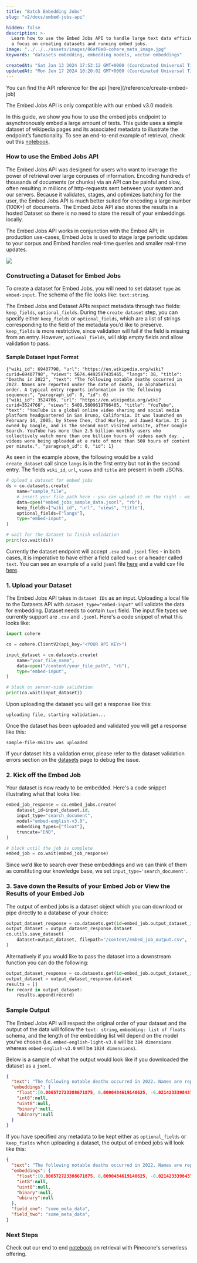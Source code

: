 ```yaml
---
title: "Batch Embedding Jobs"
slug: "v2/docs/embed-jobs-api"

hidden: false
description: >-
  Learn how to use the Embed Jobs API to handle large text data efficiently with
  a focus on creating datasets and running embed jobs.
image: "../../../assets/images/86af0e8-cohere_meta_image.jpg"  
keywords: "datasets embedding, embedding models, vector embeddings"

createdAt: "Sat Jan 13 2024 17:53:12 GMT+0000 (Coordinated Universal Time)"
updatedAt: "Mon Jun 17 2024 10:20:02 GMT+0000 (Coordinated Universal Time)"
---
```

<Note title="This Guide Uses the Embed Jobs API.">  
 You can find the API reference for the api [here](/reference/create-embed-job)
 
 The Embed Jobs API is only compatible with our embed v3.0 models
</Note>

In this guide, we show you how to use the embed jobs endpoint to asynchronously embed a large amount of texts. This guide uses a simple dataset of wikipedia pages and its associated metadata to illustrate the endpoint’s functionality. To see an end-to-end example of retrieval, check out this [notebook](https://github.com/cohere-ai/cohere-developer-experience/blob/main/notebooks/Embed_Jobs_Semantic_Search.ipynb).

### How to use the Embed Jobs API

The Embed Jobs API was designed for users who want to leverage the power of retrieval over large corpuses of information. Encoding hundreds of thousands of documents (or chunks) via an API can be painful and slow, often resulting in millions of http-requests sent between your system and our servers. Because it validates, stages, and optimizes batching for the user, the Embed Jobs API is much better suited for encoding a large number (100K+) of documents. The Embed Jobs API also stores the results in a hosted Dataset so there is no need to store the result of your embeddings locally.

The Embed Jobs API works in conjunction with the Embed API; in production use-cases, Embed Jobs is used to stage large periodic updates to your corpus and Embed handles real-time queries and smaller real-time updates.

![](../../../assets/images/0826a69-image.png)
### Constructing a Dataset for Embed Jobs

To create a dataset for Embed Jobs, you will need to set dataset `type` as `embed-input`. The schema of the file looks like: `text:string`.

The Embed Jobs and Dataset APIs respect metadata through two fields: `keep_fields`, `optional_fields`. During the `create dataset` step, you can specify either `keep_fields` or `optional_fields`, which are a list of strings corresponding to the field of the metadata you’d like to preserve. `keep_fields` is more restrictive, since validation will fail if the field is missing from an entry. However, `optional_fields`, will skip empty fields and allow validation to pass.

#### Sample Dataset Input Format

```Text JSONL
{"wiki_id": 69407798, "url": "https://en.wikipedia.org/wiki?curid=69407798", "views": 5674.4492597435465, "langs": 38, "title": "Deaths in 2022", "text": "The following notable deaths occurred in 2022. Names are reported under the date of death, in alphabetical order. A typical entry reports information in the following sequence:", "paragraph_id": 0, "id": 0}
{"wiki_id": 3524766, "url": "https://en.wikipedia.org/wiki?curid=3524766", "views": 5409.5609619796405, "title": "YouTube", "text": "YouTube is a global online video sharing and social media platform headquartered in San Bruno, California. It was launched on February 14, 2005, by Steve Chen, Chad Hurley, and Jawed Karim. It is owned by Google, and is the second most visited website, after Google Search. YouTube has more than 2.5 billion monthly users who collectively watch more than one billion hours of videos each day. , videos were being uploaded at a rate of more than 500 hours of content per minute.", "paragraph_id": 0, "id": 1}
```

As seen in the example above, the following would be a valid `create_dataset` call since `langs` is in the first entry but not in the second entry. The fields `wiki_id`, `url`, `views` and `title` are present in both JSONs.

```python PYTHON
# Upload a dataset for embed jobs
ds = co.datasets.create(
    name="sample_file",
    # insert your file path here - you can upload it on the right - we accept .csv and jsonl files
    data=open("embed_jobs_sample_data.jsonl", "rb"),
    keep_fields=["wiki_id", "url", "views", "title"],
    optional_fields=["langs"],
    type="embed-input",
)

# wait for the dataset to finish validation
print(co.wait(ds))
```

Currently the dataset endpoint will accept `.csv` and `.jsonl` files - in both cases, it is imperative to have either a field called `text` or a header called `text`. You can see an example of a valid `jsonl` file [here](https://raw.githubusercontent.com/cohere-ai/cohere-developer-experience/main/notebooks/data/embed_jobs_sample_data.jsonl) and a valid csv file [here](https://raw.githubusercontent.com/cohere-ai/cohere-developer-experience/main/notebooks/data/embed_jobs_sample_data.csv).

### 1\. Upload your Dataset

The Embed Jobs API takes in `dataset IDs` as an input. Uploading a local file to the Datasets API with `dataset_type="embed-input"` will validate the data for embedding. Dataset needs to contain `text` field. The input file types we currently support are `.csv` and `.jsonl`. Here's a code snippet of what this looks like:

```python PYTHON
import cohere

co = cohere.ClientV2(api_key="<YOUR API KEY>")

input_dataset = co.datasets.create(
    name="your_file_name",
    data=open("/content/your_file_path", "rb"),
    type="embed-input",
)

# block on server-side validation
print(co.wait(input_dataset))
```

Upon uploading the dataset you will get a response like this:

```text Text
uploading file, starting validation...
```

Once the dataset has been uploaded and validated you will get a response like this:

```text TEXT
sample-file-m613zv was uploaded
```

If your dataset hits a validation error, please refer to the dataset validation errors section on the [datasets](/v2/docs/datasets) page to debug the issue.

### 2\. Kick off the Embed Job

Your dataset is now ready to be embedded. Here's a code snippet illustrating what that looks like:

```python PYTHON
embed_job_response = co.embed_jobs.create(
    dataset_id=input_dataset.id,
    input_type="search_document",
    model="embed-english-v3.0",
    embedding_types=["float"],
    truncate="END",
)

# block until the job is complete
embed_job = co.wait(embed_job_response)
```

Since we’d like to search over these embeddings and we can think of them as constituting our knowledge base, we set `input_type='search_document'`.

### 3\. Save down the Results of your Embed Job or View the Results of your Embed Job

The output of embed jobs is a dataset object which you can download or pipe directly to a database of your choice:

```python PYTHON
output_dataset_response = co.datasets.get(id=embed_job.output_dataset_id)
output_dataset = output_dataset_response.dataset
co.utils.save_dataset(
    dataset=output_dataset, filepath="/content/embed_job_output.csv", format="csv"
)
```

Alternatively if you would like to pass the dataset into a downstream function you can do the following:

```python PYTHON
output_dataset_response = co.datasets.get(id=embed_job.output_dataset_id)
output_dataset = output_dataset_response.dataset
results = []
for record in output_dataset:
    results.append(record)
```

### Sample Output

The Embed Jobs API will respect the original order of your dataset and the output of the data will follow the `text: string`, `embedding: list of floats` schema, and the length of the embedding list will depend on the model you’ve chosen (i.e. `embed-english-light-v3.0` will be `384 dimensions` whereas `embed-english-v3.0` will be `1024 dimensions`).

Below is a sample of what the output would look like if you downloaded the dataset as a `jsonl`.

```json JSON
{
  "text": "The following notable deaths occurred in 2022. Names are reported under the date of death, in alphabetical order......",
  "embeddings": {
    "float":[0.006572723388671875, 0.0090484619140625, -0.02142333984375,....],
    "int8":null,
    "uint8":null,
    "binary":null,
    "ubinary":null
  }
}
```

If you have specified any metadata to be kept either as `optional_fields` or `keep_fields` when uploading a dataset, the output of embed jobs will look like this:

```json JSON
{
  "text": "The following notable deaths occurred in 2022. Names are reported under the date of death, in alphabetical order......",
  "embeddings": {
    "float":[0.006572723388671875, 0.0090484619140625, -0.02142333984375,....],
    "int8":null,
    "uint8":null,
    "binary":null,
    "ubinary":null
  },
  "field_one": "some_meta_data",
  "field_two": "some_meta_data",
}
```

### Next Steps

Check out our end to end [notebook](https://github.com/cohere-ai/cohere-developer-experience/blob/main/notebooks/Embed_Jobs_Serverless_Pinecone_Semantic_Search.ipynb) on retrieval with Pinecone's serverless offering.
